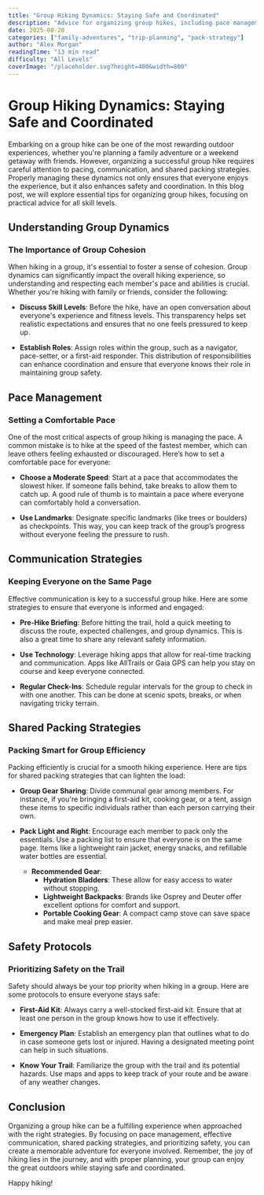 ```yaml
---
title: "Group Hiking Dynamics: Staying Safe and Coordinated"
description: "Advice for organizing group hikes, including pace management, communication, and shared packing strategies."
date: 2025-08-20
categories: ["family-adventures", "trip-planning", "pack-strategy"]
author: "Alex Morgan"
readingTime: "13 min read"
difficulty: "All Levels"
coverImage: "/placeholder.svg?height=400&width=800"
---
```


# Group Hiking Dynamics: Staying Safe and Coordinated

Embarking on a group hike can be one of the most rewarding outdoor experiences, whether you're planning a family adventure or a weekend getaway with friends. However, organizing a successful group hike requires careful attention to pacing, communication, and shared packing strategies. Properly managing these dynamics not only ensures that everyone enjoys the experience, but it also enhances safety and coordination. In this blog post, we will explore essential tips for organizing group hikes, focusing on practical advice for all skill levels.

## Understanding Group Dynamics

### The Importance of Group Cohesion

When hiking in a group, it's essential to foster a sense of cohesion. Group dynamics can significantly impact the overall hiking experience, so understanding and respecting each member's pace and abilities is crucial. Whether you're hiking with family or friends, consider the following:

- **Discuss Skill Levels**: Before the hike, have an open conversation about everyone's experience and fitness levels. This transparency helps set realistic expectations and ensures that no one feels pressured to keep up.

- **Establish Roles**: Assign roles within the group, such as a navigator, pace-setter, or a first-aid responder. This distribution of responsibilities can enhance coordination and ensure that everyone knows their role in maintaining group safety.

## Pace Management

### Setting a Comfortable Pace

One of the most critical aspects of group hiking is managing the pace. A common mistake is to hike at the speed of the fastest member, which can leave others feeling exhausted or discouraged. Here’s how to set a comfortable pace for everyone:

- **Choose a Moderate Speed**: Start at a pace that accommodates the slowest hiker. If someone falls behind, take breaks to allow them to catch up. A good rule of thumb is to maintain a pace where everyone can comfortably hold a conversation.

- **Use Landmarks**: Designate specific landmarks (like trees or boulders) as checkpoints. This way, you can keep track of the group’s progress without everyone feeling the pressure to rush.

## Communication Strategies

### Keeping Everyone on the Same Page

Effective communication is key to a successful group hike. Here are some strategies to ensure that everyone is informed and engaged:

- **Pre-Hike Briefing**: Before hitting the trail, hold a quick meeting to discuss the route, expected challenges, and group dynamics. This is also a great time to share any relevant safety information.

- **Use Technology**: Leverage hiking apps that allow for real-time tracking and communication. Apps like AllTrails or Gaia GPS can help you stay on course and keep everyone connected.

- **Regular Check-Ins**: Schedule regular intervals for the group to check in with one another. This can be done at scenic spots, breaks, or when navigating tricky terrain.

## Shared Packing Strategies

### Packing Smart for Group Efficiency

Packing efficiently is crucial for a smooth hiking experience. Here are tips for shared packing strategies that can lighten the load:

- **Group Gear Sharing**: Divide communal gear among members. For instance, if you're bringing a first-aid kit, cooking gear, or a tent, assign these items to specific individuals rather than each person carrying their own.

- **Pack Light and Right**: Encourage each member to pack only the essentials. Use a packing list to ensure that everyone is on the same page. Items like a lightweight rain jacket, energy snacks, and refillable water bottles are essential. 

  - **Recommended Gear**:
    - **Hydration Bladders**: These allow for easy access to water without stopping.
    - **Lightweight Backpacks**: Brands like Osprey and Deuter offer excellent options for comfort and support.
    - **Portable Cooking Gear**: A compact camp stove can save space and make meal prep easier.

## Safety Protocols

### Prioritizing Safety on the Trail

Safety should always be your top priority when hiking in a group. Here are some protocols to ensure everyone stays safe:

- **First-Aid Kit**: Always carry a well-stocked first-aid kit. Ensure that at least one person in the group knows how to use it effectively.

- **Emergency Plan**: Establish an emergency plan that outlines what to do in case someone gets lost or injured. Having a designated meeting point can help in such situations.

- **Know Your Trail**: Familiarize the group with the trail and its potential hazards. Use maps and apps to keep track of your route and be aware of any weather changes.

## Conclusion

Organizing a group hike can be a fulfilling experience when approached with the right strategies. By focusing on pace management, effective communication, shared packing strategies, and prioritizing safety, you can create a memorable adventure for everyone involved. Remember, the joy of hiking lies in the journey, and with proper planning, your group can enjoy the great outdoors while staying safe and coordinated. 

Happy hiking!